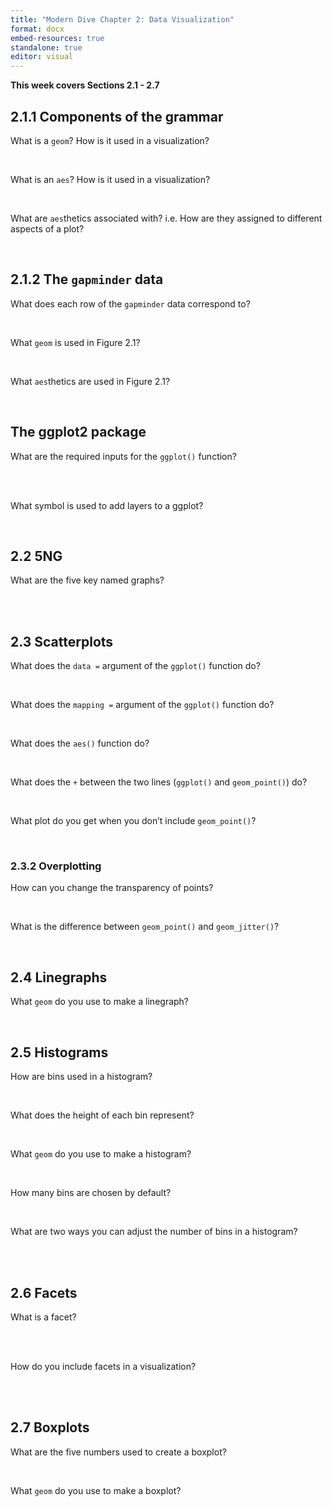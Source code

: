 ```yaml
---
title: "Modern Dive Chapter 2: Data Visualization"
format: docx 
embed-resources: true
standalone: true
editor: visual
---
```


**This week covers Sections 2.1 - 2.7**

## 2.1.1 Components of the grammar

What is a `geom`? How is it used in a visualization?

</br>

What is an `aes`? How is it used in a visualization?

</br>

What are `aes`thetics associated with? i.e. How are they assigned to different aspects of a plot?

</br>

## 2.1.2 The `gapminder` data

What does each row of the `gapminder` data correspond to?

</br>

What `geom` is used in Figure 2.1?

</br>

What `aes`thetics are used in Figure 2.1?

</br>

## The **ggplot2** package

What are the required inputs for the `ggplot()` function?

</br> </br>

What symbol is used to add layers to a ggplot?

</br>

## 2.2 5NG

What are the five key named graphs?

</br> </br>

## 2.3 Scatterplots

What does the `data =` argument of the `ggplot()` function do?

</br>

What does the `mapping =` argument of the `ggplot()` function do?

</br>

What does the `aes()` function do?

</br>

What does the `+` between the two lines (`ggplot()` and `geom_point()`) do?

</br>

What plot do you get when you don't include `geom_point()`?

</br>

### 2.3.2 Overplotting

How can you change the transparency of points?

</br>

What is the difference between `geom_point()` and `geom_jitter()`?

</br>

## 2.4 Linegraphs

What `geom` do you use to make a linegraph?

</br>

## 2.5 Histograms

How are bins used in a histogram?

</br>

What does the height of each bin represent?

</br>

What `geom` do you use to make a histogram?

</br>

How many bins are chosen by default?

</br>

What are two ways you can adjust the number of bins in a histogram?

</br> </br>

## 2.6 Facets

What is a facet?

</br> </br>

How do you include facets in a visualization?

</br> </br>

## 2.7 Boxplots

What are the five numbers used to create a boxplot?

</br>

What `geom` do you use to make a boxplot?

</br>
